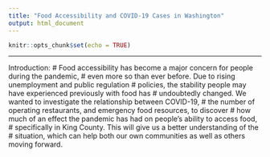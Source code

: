 ```yaml
---
title: "Food Accessibility and COVID-19 Cases in Washington"
output: html_document
---
```


```r
knitr::opts_chunk$set(echo = TRUE)
```
---
Introduction:
# Food accessibility has become a major concern for people during the pandemic, 
# even more so than ever before. Due to rising unemployment and public regulation 
# policies, the stability people may have experienced previously with food has 
# undoubtedly changed. We wanted to investigate the relationship between COVID-19, 
# the number of operating restaurants, and emergency food resources, to discover 
# how much of an effect the pandemic has had on people’s ability to access food, 
# specifically in King County. This will give us a better understanding of the 
# situation, which can help both our own communities as well as others moving forward.

